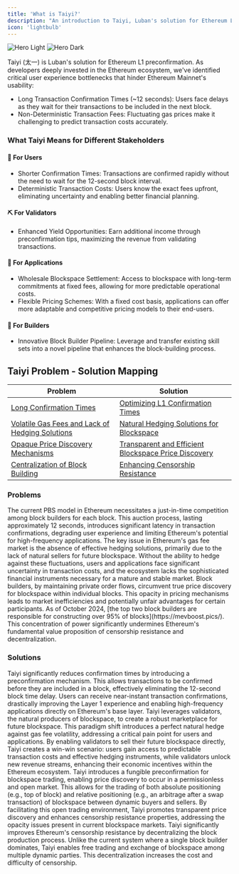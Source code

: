 ```yaml
---
title: 'What is Taiyi?'
description: "An introduction to Taiyi, Luban's solution for Ethereum L1 preconfirmation"
icon: 'lightbulb'
---
```


<img
  className="block dark:hidden"
  src="/images/taiyi-updated.png"
  alt="Hero Light"
/>
<img
  className="hidden dark:block"
  src="/images/taiyi-updated.png"
  alt="Hero Dark"
/>

Taiyi (太一) is Luban's solution for Ethereum L1 preconfirmation. As developers deeply invested in the Ethereum ecosystem, we've identified critical user experience bottlenecks that hinder Ethereum Mainnet's usability:

- Long Transaction Confirmation Times (~12 seconds): Users face delays as they wait for their transactions to be included in the next block.
- Non-Deterministic Transaction Fees: Fluctuating gas prices make it challenging to predict transaction costs accurately.



### What Taiyi Means for Different Stakeholders

#### 👤 For Users
- Shorter Confirmation Times: Transactions are confirmed rapidly without the need to wait for the 12-second block interval.
- Deterministic Transaction Costs: Users know the exact fees upfront, eliminating uncertainty and enabling better financial planning.   

#### ⛏️ For Validators
- Enhanced Yield Opportunities: Earn additional income through preconfirmation tips, maximizing the revenue from validating transactions.

#### 🦄 For Applications
- Wholesale Blockspace Settlement: Access to blockspace with long-term commitments at fixed fees, allowing for more predictable operational costs.
- Flexible Pricing Schemes: With a fixed cost basis, applications can offer more adaptable and competitive pricing models to their end-users.

#### 🤖 For Builders
- Innovative Block Builder Pipeline: Leverage and transfer existing skill sets into a novel pipeline that enhances the block-building process.

## Taiyi Problem - Solution Mapping

| Problem | Solution |
| --- | --- |
| [Long Confirmation Times](#1-long-confirmation-times) | [Optimizing L1 Confirmation Times](#1-optimizing-l1-confirmation-times) |
| [Volatile Gas Fees and Lack of Hedging Solutions](#2-volatile-gas-fees-and-lack-of-hedging-solutions) | [Natural Hedging Solutions for Blockspace](#2-natural-hedging-solutions-for-blockspace) |
| [Opaque Price Discovery Mechanisms](#3-opaque-price-discovery-mechanisms) | [Transparent and Efficient Blockspace Price Discovery](#3-transparent-and-efficient-blockspace-price-discovery) |
| [Centralization of Block Building](#4-centralization-of-block-building) | [Enhancing Censorship Resistance](#4-enhancing-censorship-resistance) |


### Problems

<AccordionGroup>

<Accordion title="1. Long Confirmation Times">
The current PBS model in Ethereum necessitates a just-in-time competition among block builders for each block. This auction process, lasting approximately 12 seconds, introduces significant latency in transaction confirmations, degrading user experience and limiting Ethereum's potential for high-frequency applications.
</Accordion>

<Accordion title="2. Volatile Gas Fees and Lack of Hedging Solutions">
The key issue in Ethereum's gas fee market is the absence of effective hedging solutions, primarily due to the lack of natural sellers for future blockspace. Without the ability to hedge against these fluctuations, users and applications face significant uncertainty in transaction costs, and the ecosystem lacks the sophisticated financial instruments necessary for a mature and stable market.
</Accordion>

<Accordion title="3. Opaque Price Discovery Mechanisms">
Block builders, by maintaining private order flows, circumvent true price discovery for blockspace within individual blocks. This opacity in pricing mechanisms leads to market inefficiencies and potentially unfair advantages for certain participants.
</Accordion>

<Accordion title="4. Centralization of Block Building">
As of October 2024, [the top two block builders are responsible for constructing over 95% of blocks](https://mevboost.pics/). This concentration of power significantly undermines Ethereum's fundamental value proposition of censorship resistance and decentralization.
</Accordion>


</AccordionGroup>

### Solutions

<AccordionGroup>

<Accordion title="1. Optimizing L1 Confirmation Times">
Taiyi significantly reduces confirmation times by introducing a preconfirmation mechanism. This allows transactions to be confirmed before they are included in a block, effectively eliminating the 12-second block time delay. Users can receive near-instant transaction confirmations, drastically improving the Layer 1 experience and enabling high-frequency applications directly on Ethereum's base layer.
</Accordion>

<Accordion title="2. Natural Hedging Solutions for Blockspace">
Taiyi leverages validators, the natural producers of blockspace, to create a robust marketplace for future blockspace. This paradigm shift introduces a perfect natural hedge against gas fee volatility, addressing a critical pain point for users and applications. By enabling validators to sell their future blockspace directly, Taiyi creates a win-win scenario: users gain access to predictable transaction costs and effective hedging instruments, while validators unlock new revenue streams, enhancing their economic incentives within the Ethereum ecosystem. 
</Accordion>

<Accordion title="3. Transparent and Efficient Blockspace Price Discovery">
Taiyi introduces a fungible preconfirmation for blockspace trading, enabling price discovery to occur in a permissionless and open market. This allows for the trading of both absolute positioning (e.g., top of block) and relative positioning (e.g., an arbitrage after a swap transaction) of blockspace between dynamic buyers and sellers. By facilitating this open trading environment, Taiyi promotes transparent price discovery and enhances censorship resistance properties, addressing the opacity issues present in current blockspace markets.
</Accordion>

<Accordion title="4. Enhancing Censorship Resistance">
Taiyi significantly improves Ethereum's censorship resistance by decentralizing the block production process. Unlike the current system where a single block builder dominates, Taiyi enables free trading and exchange of blockspace among multiple dynamic parties. This decentralization increases the cost and difficulty of censorship.
</Accordion>


</AccordionGroup>
